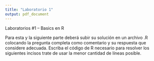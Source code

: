 ```yaml
---
title: "Laboratorio 1"
output: pdf_document
---
```


Laboratorios #1 – Basics en R

Para esta y la siguiente parte deberá subir su solución en un archivo
.R colocando la pregunta completa como comentario y su respuesta que
considere adecuada.
Escriba el código de R necesario para resolver los siguientes incisos
trate de usar la menor cantidad de líneas posible. 
